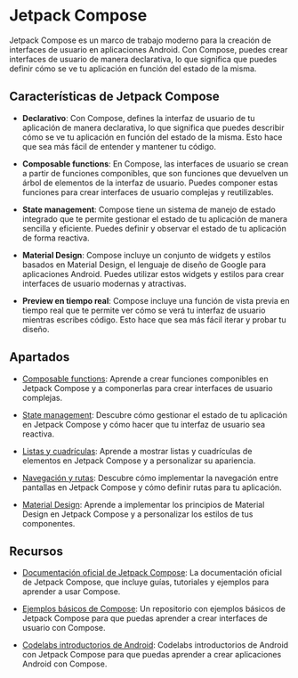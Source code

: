 
# Jetpack Compose

Jetpack Compose es un marco de trabajo moderno para la creación de interfaces de usuario en aplicaciones Android. Con Compose, puedes crear interfaces de usuario de manera declarativa, lo que significa que puedes definir cómo se ve tu aplicación en función del estado de la misma.    

## Características de Jetpack Compose

- **Declarativo**: Con Compose, defines la interfaz de usuario de tu aplicación de manera declarativa, lo que significa que puedes describir cómo se ve tu aplicación en función del estado de la misma. Esto hace que sea más fácil de entender y mantener tu código.  

- **Composable functions**: En Compose, las interfaces de usuario se crean a partir de funciones componibles, que son funciones que devuelven un árbol de elementos de la interfaz de usuario. Puedes componer estas funciones para crear interfaces de usuario complejas y reutilizables.  

- **State management**: Compose tiene un sistema de manejo de estado integrado que te permite gestionar el estado de tu aplicación de manera sencilla y eficiente. Puedes definir y observar el estado de tu aplicación de forma reactiva.  

- **Material Design**: Compose incluye un conjunto de widgets y estilos basados en Material Design, el lenguaje de diseño de Google para aplicaciones Android. Puedes utilizar estos widgets y estilos para crear interfaces de usuario modernas y atractivas.  

- **Preview en tiempo real**: Compose incluye una función de vista previa en tiempo real que te permite ver cómo se verá tu interfaz de usuario mientras escribes código. Esto hace que sea más fácil iterar y probar tu diseño.    

## Apartados

- [Composable functions](./21-composable-functions.mdx): Aprende a crear funciones componibles en Jetpack Compose y a componerlas para crear interfaces de usuario complejas.

- [State management](./22-state-management.mdx): Descubre cómo gestionar el estado de tu aplicación en Jetpack Compose y cómo hacer que tu interfaz de usuario sea reactiva.

- [Listas y cuadrículas](./23-listas-cuadriculas.mdx): Aprende a mostrar listas y cuadrículas de elementos en Jetpack Compose y a personalizar su apariencia.

- [Navegación y rutas](./24-navegacion-rutas.mdx): Descubre cómo implementar la navegación entre pantallas en Jetpack Compose y cómo definir rutas para tu aplicación.

- [Material Design](./25-material-design.mdx): Aprende a implementar los principios de Material Design en Jetpack Compose y a personalizar los estilos de tus componentes.

## Recursos

- [Documentación oficial de Jetpack Compose](https://developer.android.com/jetpack/compose?hl=es-419): La documentación oficial de Jetpack Compose, que incluye guías, tutoriales y ejemplos para aprender a usar Compose.  

- [Ejemplos básicos de Compose](https://github.com/resuadam2/TutorialCompose): Un repositorio con ejemplos básicos de Jetpack Compose para que puedas aprender a crear interfaces de usuario con Compose.

- [Codelabs introductorios de Android](https://developer.android.com/courses/android-basics-compose/unit-1?hl=es-419): Codelabs introductorios de Android con Jetpack Compose para que puedas aprender a crear aplicaciones Android con Compose.
